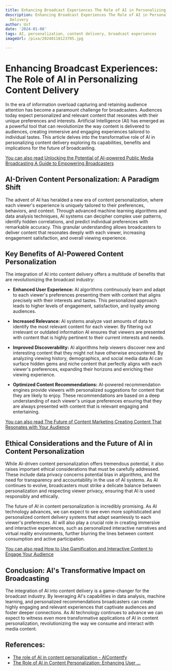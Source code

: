 ```yaml
---
title: Enhancing Broadcast Experiences The Role of AI in Personalizing Content Delivery
description: Enhancing Broadcast Experiences The Role of AI in Personalizing Content
  Delivery
author: Usf
date: '2024-01-08'
tags: AI, personalization, content delivery, broadcast experiences
imageUrl: /pixa/20240118123705.jpg

---
```

# **Enhancing Broadcast Experiences: The Role of  AI in Personalizing Content Delivery**

In the era of information overload capturing and retaining audience attention has  become a paramount challenge for broadcasters. Audiences today expect personalized and relevant content that  resonates  with their unique preferences and interests. Artificial Intelligence (AI) has emerged as a powerful tool that can revolutionize the way content is delivered to audiences, creating immersive and engaging experiences tailored to individual tastes. This article delves into the transformative role of AI in personalizing content delivery  exploring its  capabilities, benefits and implications for the  future of broadcasting.

[You can also read Unlocking the Potential of  AI-powered Public Media Broadcasting  A Guide to Empowering Broadcasters](Unlocking%20the%20Potential%20of%20AI-powered%20Public%20Media%20Broadcasting%20A%20Guide%20to%20Empowering%20Broadcasters)


## **AI-Driven  Content Personalization:  A Paradigm Shift**

The advent of AI has heralded a new era of content personalization, where each viewer's experience is uniquely tailored to their preferences, behaviors, and context. Through advanced machine learning algorithms  and data analysis techniques, AI systems  can decipher complex user patterns, identify hidden  correlations, and predict individual preferences with  remarkable accuracy.  This granular understanding allows broadcasters to  deliver content that resonates deeply  with each  viewer,  increasing engagement satisfaction, and  overall viewing experience.

## **Key Benefits of AI-Powered Content Personalization**

The integration of AI into content delivery offers a multitude  of benefits that are revolutionizing the broadcast industry:

*  **Enhanced User Experience:** AI algorithms continuously learn and adapt to each viewer's  preferences presenting them with content that aligns precisely  with their interests  and tastes. This personalized approach leads to higher levels of  engagement, satisfaction, and loyalty among audiences.

*  **Increased Relevance:** AI systems analyze vast amounts of data to identify the  most relevant content for each viewer. By filtering out irrelevant  or outdated information AI ensures that viewers are  presented with content that is  highly pertinent to their current interests and needs.

* **Improved Discoverability:** AI algorithms  help viewers  discover new and interesting content that they might  not have  otherwise encountered. By analyzing viewing history, demographics, and social media data AI can surface  hidden gems and niche content that perfectly  aligns with each viewer's  preferences, expanding their horizons and enriching their viewing experience.

* **Optimized Content Recommendations:**  AI-powered  recommendation engines provide viewers with personalized suggestions for content that they are likely to enjoy. These recommendations are based on a deep understanding of each viewer's unique preferences  ensuring that they are always presented with content that  is relevant engaging and entertaining.

[You  can also read The Future of Content Marketing Creating Content That Resonates with Your Audience](The%20Future%20of%20Content%20Marketing%20Creating%20Content%20That%20Resonates%20with%20Your%20Audience)


## **Ethical Considerations and the  Future of AI in Content Personalization**

While AI-driven content personalization offers tremendous potential, it also  raises important ethical considerations that must be carefully addressed. These include data privacy concerns potential bias in algorithms, and the need for transparency and accountability in the  use of AI systems. As AI continues to evolve, broadcasters must strike a delicate balance between personalization and respecting  viewer privacy, ensuring that AI is used  responsibly and  ethically.

The future  of AI in content personalization is incredibly  promising. As AI technology advances, we can expect to see even more sophisticated and personalized content delivery systems that adapt seamlessly  to each viewer's  preferences.  AI will also play a crucial role in creating immersive and interactive experiences, such as personalized interactive narratives and virtual reality environments, further blurring the  lines between content consumption and active participation.

[You can also read How  to Use Gamification and Interactive Content to Engage Your Audience](How%20to%20Use%20Gamification%20and%20Interactive%20Content%20to%20Engage%20Your%20Audience)


##  **Conclusion: AI's Transformative Impact on Broadcasting**

The integration of AI into content  delivery  is a game-changer for the broadcast industry. By leveraging AI's capabilities in data analysis, machine learning, and personalized recommendations broadcasters can create highly engaging and relevant experiences that captivate audiences and foster deeper connections. As AI technology  continues to advance we can expect to witness even  more  transformative applications of AI in content personalization, revolutionizing the way we consume and interact with media content.

## References:
- [The role of AI in content personalization - AIContentfy](https://aicontentfy.com/en/blog/role-of-ai-in-content-personalization)
- [The Role of AI in Content Personalization: Enhancing User ...](https://www.linkedin.com/pulse/role-ai-content-personalization-enhancing-user-across-aastha-singh)
